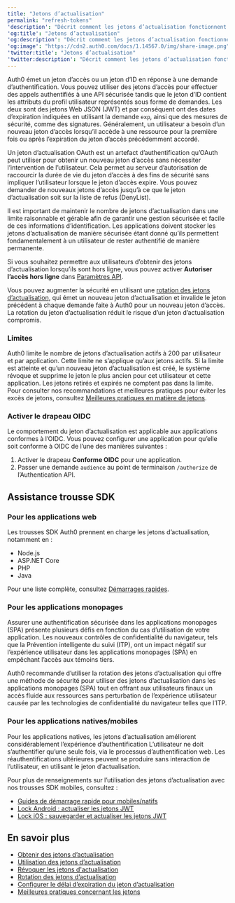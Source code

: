 ```yaml
---
title: "Jetons d’actualisation"
permalink: "refresh-tokens"
'description': "Décrit comment les jetons d’actualisation fonctionnent pour permettre à l’application de demander à Auth0 d’émettre un nouveau jeton d’accès ou un jeton d’ID sans avoir à réauthentifier l’utilisateur."
'og:title': "Jetons d’actualisation"
'og:description': "Décrit comment les jetons d’actualisation fonctionnent pour permettre à l’application de demander à Auth0 d’émettre un nouveau jeton d’accès ou un jeton d’ID sans avoir à réauthentifier l’utilisateur."
'og:image': "https://cdn2.auth0.com/docs/1.14567.0/img/share-image.png"
'twitter:title': "Jetons d’actualisation"
'twitter:description': "Décrit comment les jetons d’actualisation fonctionnent pour permettre à l’application de demander à Auth0 d’émettre un nouveau jeton d’accès ou un jeton d’ID sans avoir à réauthentifier l’utilisateur."
---
```


Auth0 émet un jeton d’accès ou un jeton d’ID en réponse à une demande d’authentification. Vous pouvez utiliser des jetons d’accès pour effectuer des appels authentifiés à une API sécurisée tandis que le jeton d’ID contient les attributs du profil utilisateur représentés sous forme de demandes. Les deux sont des jetons Web JSON (<Tooltip href="/docs/fr-ca/glossary?term=json-web-token" tip="Jeton Web JSON (JWT)
Format standard de jeton d’ID (et souvent de jeton d’accès) utilisé pour représenter en toute sécurité des demandes entre deux parties." cta="Voir le glossaire">JWT</Tooltip>) et par conséquent ont des dates d’expiration indiquées en utilisant la demande `exp`, ainsi que des mesures de sécurité, comme des signatures. Généralement, un utilisateur a besoin d’un nouveau jeton d’accès lorsqu’il accède à une ressource pour la première fois ou après l’expiration du jeton d’accès précédemment accordé.

Un jeton d’actualisation <Tooltip href="/docs/fr-ca/glossary?term=oath2" tip="OAuth 2.0
Cadre d’applications d’autorisation qui définit les protocoles d’autorisation et les flux de production." cta="Voir le glossaire">OAuth</Tooltip> est un artefact d’authentification qu’OAuth peut utiliser pour obtenir un nouveau jeton d’accès sans nécessiter l’intervention de l’utilisateur. Cela permet au serveur d’autorisation de raccourcir la durée de vie du jeton d’accès à des fins de sécurité sans impliquer l’utilisateur lorsque le jeton d’accès expire. Vous pouvez demander de nouveaux jetons d’accès jusqu’à ce que le jeton d’actualisation soit sur la liste de refus (DenyList).

Il est important de maintenir le nombre de jetons d’actualisation dans une limite raisonnable et gérable afin de garantir une gestion sécurisée et facile de ces informations d’identification. Les applications doivent stocker les jetons d’actualisation de manière sécurisée étant donné qu’ils permettent fondamentalement à un utilisateur de rester authentifié de manière permanente.

<Card title="Accès hors ligne">

Si vous souhaitez permettre aux utilisateurs d’obtenir des jetons d’actualisation lorsqu’ils sont hors ligne, vous pouvez activer **Autoriser l’accès hors ligne** dans [Paramètres API](/docs/fr-ca/get-started/apis/api-settings).

</Card>

Vous pouvez augmenter la sécurité en utilisant une [rotation des jetons d’actualisation](/docs/fr-ca/secure/tokens/refresh-tokens/refresh-token-rotation), qui émet un nouveau jeton d’actualisation et invalide le jeton précédent à chaque demande faite à Auth0 pour un nouveau jeton d’accès. La rotation du jeton d’actualisation réduit le risque d’un jeton d’actualisation compromis.

### Limites

Auth0 limite le nombre de jetons d’actualisation actifs à 200 par utilisateur et par application. Cette limite ne s’applique qu’aux jetons actifs. Si la limite est atteinte et qu’un nouveau jeton d’actualisation est créé, le système révoque et supprime le jeton le plus ancien pour cet utilisateur et cette application. Les jetons retirés et expirés ne comptent pas dans la limite. Pour consulter nos recommandations et meilleures pratiques pour éviter les excès de jetons, consultez [Meilleures pratiques en matière de jetons](/docs/fr-ca/secure/tokens/token-best-practices).

### Activer le drapeau OIDC

Le comportement du jeton d’actualisation est applicable aux applications conformes à l’OIDC. Vous pouvez configurer une application pour qu’elle soit conforme à OIDC de l’une des manières suivantes :

1. Activer le drapeau **Conforme OIDC** pour une application.
2. Passer une demande `audience` au point de terminaison `/authorize` de l’Authentication API.

## Assistance trousse SDK

### Pour les applications web

Les trousses SDK Auth0 prennent en charge les jetons d’actualisation, notamment en :

* Node.js
* ASP.NET Core
* PHP
* Java

Pour une liste complète, consultez [Démarrages rapides](/docs/fr-ca/quickstart/webapp).

### Pour les applications monopages

Assurer une authentification sécurisée dans les applications monopages (SPA) présente plusieurs défis en fonction du cas d’utilisation de votre application. Les nouveaux contrôles de confidentialité du navigateur, tels que la Prévention intelligente du suivi (ITP), ont un impact négatif sur l’expérience utilisateur dans les applications monopages (SPA) en empêchant l’accès aux témoins tiers.

Auth0 recommande d’utiliser la rotation des jetons d’actualisation qui offre une méthode de sécurité pour utiliser des jetons d’actualisation dans les applications monopages (SPA) tout en offrant aux utilisateurs finaux un accès fluide aux ressources sans perturbation de l’expérience utilisateur causée par les technologies de confidentialité du navigateur telles que l’ITP.

### Pour les applications natives/mobiles

Pour les applications natives, les jetons d’actualisation améliorent considérablement l’expérience d’authentification L’utilisateur ne doit s’authentifier qu’une seule fois, via le processus d’authentification web. Les réauthentifications ultérieures peuvent se produire sans interaction de l’utilisateur, en utilisant le jeton d’actualisation.

Pour plus de renseignements sur l’utilisation des jetons d’actualisation avec nos trousses SDK mobiles, consultez :

* [Guides de démarrage rapide pour mobiles/natifs](https://auth0.com/docs/quickstart/native)
* [Lock Android : actualiser les jetons JWT](/docs/fr-ca/libraries/lock-android/lock-android-refresh-jwt)
* [Lock iOS : sauvegarder et actualiser les jetons JWT](/docs/fr-ca/libraries/auth0-swift/auth0-swift-save-and-renew-tokens)

## En savoir plus

* [Obtenir des jetons d’actualisation](/docs/fr-ca/secure/tokens/refresh-tokens/get-refresh-tokens)
* [Utilisation des jetons d’actualisation](/docs/fr-ca/secure/tokens/refresh-tokens/use-refresh-tokens)
* [Révoquer les jetons d'actualisation](/docs/fr-ca/secure/tokens/refresh-tokens/revoke-refresh-tokens)
* [Rotation des jetons d’actualisation](/docs/fr-ca/secure/tokens/refresh-tokens/refresh-token-rotation)
* [Configurer le délai d’expiration du jeton d’actualisation](/docs/fr-ca/secure/tokens/refresh-tokens/configure-refresh-token-expiration)
* [Meilleures pratiques concernant les jetons](/docs/fr-ca/secure/tokens/token-best-practices)